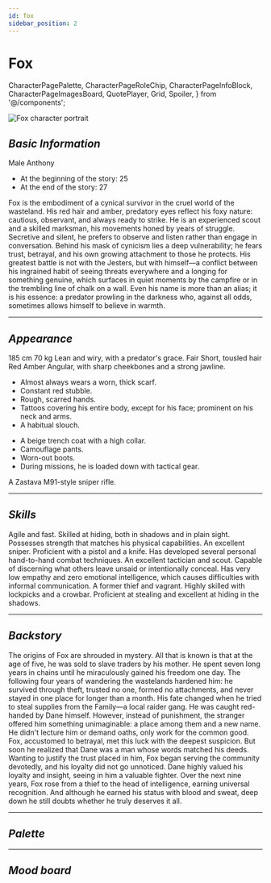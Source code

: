```yaml
---
id: fox
sidebar_position: 2
---
```


# Fox

  CharacterPagePalette,
  CharacterPageRoleChip,
  CharacterPageInfoBlock,
  CharacterPageImagesBoard,
  QuotePlayer,
  Grid,
  Spoiler,
} from '@/components';

<img
  src="/en/img/characters/fox/Fox.png"
  alt="Fox character portrait"
  className="portrait"
/>

## _Basic Information_

<CharacterPageRoleChip role="secondary" />

<Grid className="mt" columns={2}>
  <div>
    <CharacterPageInfoBlock label="Gender" id="char-sex">
      Male
    </CharacterPageInfoBlock>
    <CharacterPageInfoBlock label="Real Name" id="char-realName">
      Anthony
    </CharacterPageInfoBlock>
  </div>
  <div>
    <CharacterPageInfoBlock label="Age" id="char-age">
      <ul>
        <li>At the beginning of the story: 25</li>
        <li>At the end of the story: 27</li>
      </ul>
    </CharacterPageInfoBlock>
  </div>
</Grid>

<CharacterPageInfoBlock label="Short Description" id="char-short-description">
  Fox is the embodiment of a cynical survivor in the cruel world of the
  wasteland. His red hair and amber, predatory eyes reflect his foxy nature:
  cautious, observant, and always ready to strike. He is an experienced scout
  and a skilled marksman, his movements honed by years of struggle. Secretive
  and silent, he prefers to observe and listen rather than engage in
  conversation. Behind his mask of cynicism lies a deep vulnerability; he fears
  trust, betrayal, and his own growing attachment to those he protects. His
  greatest battle is not with the Jesters, but with himself—a conflict between
  his ingrained habit of seeing threats everywhere and a longing for something
  genuine, which surfaces in quiet moments by the campfire or in the trembling
  line of chalk on a wall. Even his name is more than an alias; it is his
  essence: a predator prowling in the darkness who, against all odds, sometimes
  allows himself to believe in warmth.
</CharacterPageInfoBlock>

---

## _Appearance_

<Grid columns={3} mobileAdaptive>
  <CharacterPageInfoBlock label="Height" id="char-height">
    185 cm
  </CharacterPageInfoBlock>
  <CharacterPageInfoBlock label="Weight" id="char-weight">
    70 kg
  </CharacterPageInfoBlock>
  <CharacterPageInfoBlock label="Body Type" id="char-body-type">
    Lean and wiry, with a predator's grace.
  </CharacterPageInfoBlock>
  <CharacterPageInfoBlock label="Skin Tone" id="char-body-color">
    Fair
  </CharacterPageInfoBlock>
  <CharacterPageInfoBlock label="Hairstyle" id="char-hair-type">
    Short, tousled hair
  </CharacterPageInfoBlock>
  <CharacterPageInfoBlock label="Hair Color" id="char-hair-color">
    Red
  </CharacterPageInfoBlock>
  <CharacterPageInfoBlock label="Eye Color" id="char-eye-color">
    Amber
  </CharacterPageInfoBlock>
  <CharacterPageInfoBlock label="Face Shape" id="char-face">
    Angular, with sharp cheekbones and a strong jawline.
  </CharacterPageInfoBlock>
  <CharacterPageInfoBlock label="Voice" id="char-voice">
    <QuotePlayer
      src="/en/audio/characters/fox/voices/sample-3s.mp3"
      quote="If you want... I can teach you my techniques. How to see without being seen. How to walk without making a sound. How to blend with the shadows, even in broad daylight."
    />
  </CharacterPageInfoBlock>
  <CharacterPageInfoBlock label="Distinguishing Features" id="char-features">
    <ul>
      <li>Almost always wears a worn, thick scarf.</li>
      <li>Constant red stubble.</li>
      <li>Rough, scarred hands.</li>
      <li>
        Tattoos covering his entire body, except for his face; prominent on his
        neck and arms.
      </li>
      <li>A habitual slouch.</li>
    </ul>
  </CharacterPageInfoBlock>
  <CharacterPageInfoBlock label="Clothing" id="char-cloth">
    <ul>
      <li>A beige trench coat with a high collar.</li>
      <li>Camouflage pants.</li>
      <li>Worn-out boots.</li>
      <li>During missions, he is loaded down with tactical gear.</li>
    </ul>
  </CharacterPageInfoBlock>
  <CharacterPageInfoBlock label="Favorite Weapon" id="char-gun">
    A Zastava M91-style sniper rifle.
  </CharacterPageInfoBlock>
</Grid>

---

## _Skills_

<Grid columns={3} mobileAdaptive>
  <CharacterPageInfoBlock label="Physical" id="char-fiz-stat">
    Agile and fast. Skilled at hiding, both in shadows and in plain sight.
    Possesses strength that matches his physical capabilities.
  </CharacterPageInfoBlock>
  <CharacterPageInfoBlock label="Combat" id="char-battle-stat">
    An excellent sniper. Proficient with a pistol and a knife. Has developed
    several personal hand-to-hand combat techniques.
  </CharacterPageInfoBlock>
  <CharacterPageInfoBlock label="Social" id="char-social-stat">
    An excellent tactician and scout. Capable of discerning what others leave
    unsaid or intentionally conceal. Has very low empathy and zero emotional
    intelligence, which causes difficulties with informal communication.
  </CharacterPageInfoBlock>
  <CharacterPageInfoBlock label="Additional" id="char-add-stat">
    A former thief and vagrant. Highly skilled with lockpicks and a crowbar.
    Proficient at stealing and excellent at hiding in the shadows.
  </CharacterPageInfoBlock>
</Grid>

---

## _Backstory_

<Spoiler>
  The origins of Fox are shrouded in mystery. All that is known is that at the
  age of five, he was sold to slave traders by his mother. He spent seven long
  years in chains until he miraculously gained his freedom one day. The
  following four years of wandering the wastelands hardened him: he survived
  through theft, trusted no one, formed no attachments, and never stayed in one
  place for longer than a month. His fate changed when he tried to steal
  supplies from the Family—a local raider gang. He was caught red-handed by Dane
  himself. However, instead of punishment, the stranger offered him something
  unimaginable: a place among them and a new name. He didn't lecture him or
  demand oaths, only work for the common good. Fox, accustomed to betrayal, met
  this luck with the deepest suspicion. But soon he realized that Dane was a man
  whose words matched his deeds. Wanting to justify the trust placed in him, Fox
  began serving the community devotedly, and his loyalty did not go unnoticed.
  Dane highly valued his loyalty and insight, seeing in him a valuable fighter.
  Over the next nine years, Fox rose from a thief to the head of intelligence,
  earning universal recognition. And although he earned his status with blood
  and sweat, deep down he still doubts whether he truly deserves it all.
</Spoiler>

---

## _Palette_

<CharacterPagePalette palette={FOX_PALETTE} />

---

## _Mood board_

<CharacterPageImagesBoard images={FOX_MOOD_BOARD} locale="en" />
